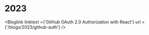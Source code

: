
# 2023
<Bloglink
	linktext ={'GitHub OAuth 2.0 Authorization with React'}
	url = {'/blogs/2023/github-auth'}
    />
